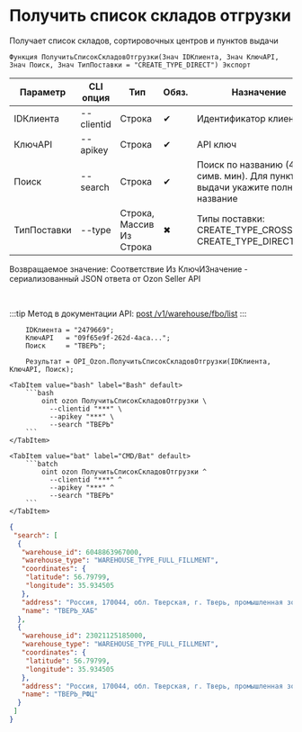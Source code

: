 ﻿---
sidebar_position: 2
description: Получить список складов отгрузки и другие функции для работы с Ozon в Открытом пакете интеграций - бесплатной open-source библиотеке интеграций для 1С:Предприятие 8, OneScript и CLI
keywords: [1C, 1С, 1С:Предприятие, 1С:Предприятие 8.3, API, Интеграция, Сервисы, Обмен, OneScript, CLI, Ozon]
---


# Получить список складов отгрузки
 Получает список складов, сортировочных центров и пунктов выдачи



`Функция ПолучитьСписокСкладовОтгрузки(Знач IDКлиента, Знач КлючAPI, Знач Поиск, Знач ТипПоставки = "CREATE_TYPE_DIRECT") Экспорт`

  | Параметр | CLI опция | Тип | Обяз. | Назначение |
  |-|-|-|-|-|
  | IDКлиента | --clientid | Строка | &#x2714; | Идентификатор клиента |
  | КлючAPI | --apikey | Строка | &#x2714; | API ключ |
  | Поиск | --search | Строка | &#x2714; | Поиск по названию (4 симв. мин). Для пунктов выдачи укажите полное название |
  | ТипПоставки | --type | Строка, Массив Из Строка | &#x2716; | Типы поставки: CREATE_TYPE_CROSSDOCK, CREATE_TYPE_DIRECT |

  
  Возвращаемое значение:   Соответствие Из КлючИЗначение - сериализованный JSON ответа от Ozon Seller API

<br/>

:::tip
Метод в документации API: [post /v1/warehouse/fbo/list](https://docs.ozon.ru/api/seller/#operation/SupplyDraftAPI_DraftGetWarehouseFboList)
:::
<br/>


```bsl title="Пример использования для 1С:Предприятие/OneScript"
    IDКлиента = "2479669";
    КлючAPI   = "09f65e9f-262d-4aca...";
    Поиск     = "ТВЕРЬ";

    Результат = OPI_Ozon.ПолучитьСписокСкладовОтгрузки(IDКлиента, КлючAPI, Поиск);
```
    

 <Tabs>
  
    <TabItem value="bash" label="Bash" default>
        ```bash
            oint ozon ПолучитьСписокСкладовОтгрузки \
              --clientid "***" \
              --apikey "***" \
              --search "ТВЕРЬ"
        ```
    </TabItem>
  
    <TabItem value="bat" label="CMD/Bat" default>
        ```batch
            oint ozon ПолучитьСписокСкладовОтгрузки ^
              --clientid "***" ^
              --apikey "***" ^
              --search "ТВЕРЬ"
        ```
    </TabItem>
</Tabs>


```json title="Результат"
{
 "search": [
  {
   "warehouse_id": 6048863967000,
   "warehouse_type": "WAREHOUSE_TYPE_FULL_FILLMENT",
   "coordinates": {
    "latitude": 56.79799,
    "longitude": 35.934505
   },
   "address": "Россия, 170044, обл. Тверская, г. Тверь, промышленная зона Боровлево-2, стр. 1 А",
   "name": "ТВЕРЬ_ХАБ"
  },
  {
   "warehouse_id": 23021125185000,
   "warehouse_type": "WAREHOUSE_TYPE_FULL_FILLMENT",
   "coordinates": {
    "latitude": 56.79799,
    "longitude": 35.934505
   },
   "address": "Россия, 170044, обл. Тверская, г. Тверь, промышленная зона Боровлево-2, стр. 1 А",
   "name": "ТВЕРЬ_РФЦ"
  }
 ]
}
```
